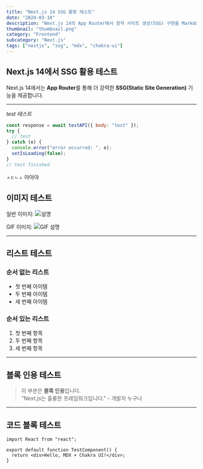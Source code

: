 ```yaml
---
title: "Next.js 14 SSG 활용 테스트"
date: "2024-03-10"
description: "Next.js 14의 App Router에서 정적 사이트 생성(SSG) 구현을 MarkdownRenderer를 활용해 테스트합니다."
thumbnail: "thumbnail.png"
category: "Frontend"
subcategory: "Next.js"
tags: ["nextjs", "ssg", "mdx", "chakra-ui"]
---
```


## Next.js 14에서 SSG 활용 테스트

Next.js 14에서는 **App Router**를 통해 더 강력한 **SSG(Static Site Generation)** 기능을 제공합니다.

---

_test 테스트_

```javascript
const response = await testAPI({ body: "test" });
try {
  // test
} catch (e) {
  console.error("error occurred: ", e);
  setIsLoading(false);
}
// test finished
```

`ㅅㄷㄴㅅ` 아아아

## 이미지 테스트

일반 이미지:
![설명](1.png)

GIF 이미지:
![GIF 설명](https://media.giphy.com/media/3o7TKMt1VVNkHV2PaE/giphy.gif)

---

## 리스트 테스트

### 순서 없는 리스트

- 첫 번째 아이템
- 두 번째 아이템
- 세 번째 아이템

### 순서 있는 리스트

1. 첫 번째 항목
2. 두 번째 항목
3. 세 번째 항목

---

## 블록 인용 테스트

> 이 부분은 **블록 인용**입니다.  
> "Next.js는 훌륭한 프레임워크입니다." - 개발자 누구나

---

## 코드 블록 테스트

```tsx
import React from "react";

export default function TestComponent() {
  return <div>Hello, MDX + Chakra UI!</div>;
}
```
